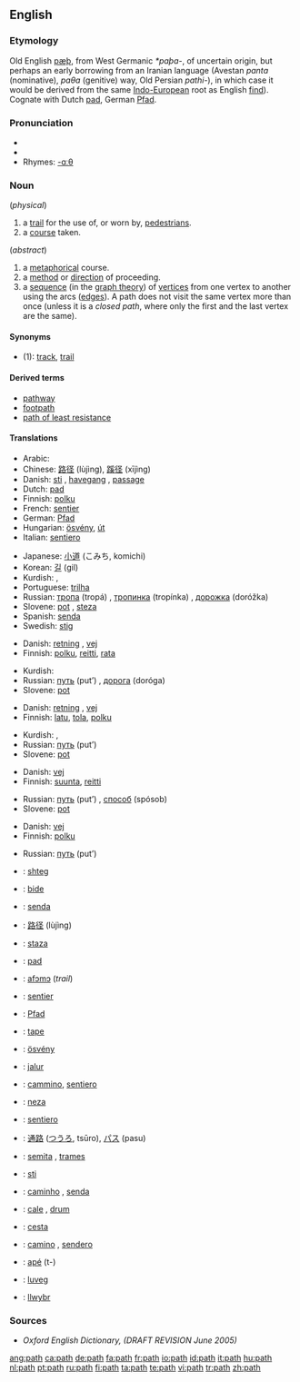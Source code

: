 ==English==

===Etymology===
Old English [[pæþ]], from West Germanic ''*paþa-'', of uncertain origin, but perhaps an early borrowing from an Iranian language (Avestan ''pɑntɑ'' (nominative), ''pɑθɑ'' (genitive) way, Old Persian ''pɑthi-''), in which case it would be derived from the same [[Indo-European]] root as English [[find]]).  Cognate with Dutch [[pad#Dutch|pad]], German [[Pfad]].

===Pronunciation===
*{{IPA|/pæθ/}}
*{{audio|en-us-path.ogg|Audio (US)}}
*Rhymes: [[Rhymes:English:-ɑːθ|-ɑːθ]]

===Noun===
{{en-noun}}

(''physical'')

# a [[trail]] for the use of, or worn by, [[pedestrian]]s.
# a [[course]] taken.

(''abstract'')
# a [[metaphorical]] course.
# a [[method]] or [[direction]] of proceeding.
# a [[sequence]] (in the [[graph theory]]) of [[vertex|vertices]] from one vertex to another using the arcs ([[edge|edges]]). A path does not visit the same vertex more than once (unless it is a ''closed path'', where only the first and the last vertex are the same).

====Synonyms====
*(1): [[track]], [[trail]]

====Derived terms====
*[[pathway]]
*[[footpath]]
*[[path of least resistance]]

====Translations====
{{trans-top|a trail for the use of, or worn by, pedestrians}}
*Arabic: {{Arab|[[طريق]]}} {{IPAchar|(ʈarīeq)}} {{m}}
*Chinese: [[路径]] (lùjìng), [[蹊径]] (xījìng)
*Danish: [[sti]] {{c}}, [[havegang]] {{c}}, [[passage]] {{c}}
*Dutch: [[pad#Dutch|pad]]
*Finnish: [[polku]]
*French: [[sentier]] {{m}}
*German: [[Pfad]] {{m}}
*Hungarian: [[ösvény]], [[út]]
*Italian: [[sentiero]] {{m}}
{{trans-mid}}
*Japanese: [[小道]] (こみち, komichi)
*Korean: [[길]] (gil)
*Kurdish: {{KUchar|[[ڕێ]]}}, {{KUchar|[[ڕێگه‌]]}}
*Portuguese: [[trilha]] {{f}}
*Russian: [[тропа]] (tropá) {{f}}, [[тропинка]] (tropínka) {{f}}, [[дорожка]] (doróžka) {{f}}
*Slovene: [[pot]] {{f}}, [[steza]] {{f}}
*Spanish: [[senda]] {{f}}
*Swedish: [[stig]] {{n}}
{{trans-bottom}}

{{trans-top|a course taken}}
*Danish: [[retning]] {{c}}, [[vej]] {{c}}
*Finnish: [[polku]], [[reitti]], [[rata]]
{{trans-mid}}
*Kurdish: {{KUchar|[[ڕێ]]}}
*Russian: [[путь]] (put’) {{m}}, [[дорога]] (doróga) {{f}}
*Slovene: [[pot]] {{f}}
{{trans-bottom}}

{{trans-top|a metaphorical course}}
*Danish: [[retning]] {{c}}, [[vej]] {{c}}
*Finnish: [[latu]],  [[tola]], [[polku]]
{{trans-mid}}
*Kurdish: {{KUchar|[[ڕێ]]}}, {{KUchar|[[ڕێباز]]}}
*Russian: [[путь]] (put’) {{m}}
*Slovene: [[pot]] {{f}}
{{trans-bottom}}

{{trans-top|a method or direction of proceeding}}
*Danish: [[vej]] {{c}}
*Finnish: [[suunta]], [[reitti]]
{{trans-mid}}
*Russian: [[путь]] (put’) {{m}}, [[способ]] (spósob) {{m}}
*Slovene: [[pot]] {{f}}
{{trans-bottom}}

{{trans-top|a sequence of vertices from one vertex to another}}
*Danish: [[vej]] {{c}}
*Finnish: [[polku]]
{{trans-mid}}
*Russian: [[путь]] (put’) {{m}}
{{trans-bottom}}

{{checktrans-top}}
*{{ttbc|Albanian}}: [[shteg]]
*{{ttbc|Basque}}: [[bide]]
*{{ttbc|Catalan}}: [[senda]] {{f}}
*{{ttbc|Chinese}}: [[路径]] (lùjìng)
*{{ttbc|Croatian}}: [[staza]] {{f}}
*{{ttbc|Dutch}}: [[pad]] {{n}}
*{{ttbc|Ewe}}: [[afɔmɔ]] {{n}} (''trail'')
*{{ttbc|French}}: [[sentier]] {{m}}
*{{ttbc|German}}: [[Pfad]] {{m}}
*{{ttbc|Guaraní}}: [[tape]]
*{{ttbc|Hungarian}}: [[ösvény]]
*{{ttbc|Indonesian}}: [[jalur]]
*{{ttbc|Interlingua}}: [[cammino]], [[sentiero]]
{{trans-mid}}
*{{ttbc|Isthmus Zapotec}}: [[neza]]
*{{ttbc|Italian}}: [[sentiero]] {{m}}
*{{ttbc|Japanese}}: [[通路]] ([[つうろ]], tsūro), [[パス]] (pasu)
*{{ttbc|Latin}}: [[semita]] {{f}}, [[trames]] {{m}}
*{{ttbc|Norwegian}}: [[sti]] {{m}}
*{{ttbc|Portuguese}}: [[caminho]] {{m}}, [[senda]] {{f}}
*{{ttbc|Romanian}}: [[cale]] {{f}}, [[drum]] {{n}}
*{{ttbc|Slovak}}: [[cesta]] {{f}}
*{{ttbc|Spanish}}: [[camino]] {{m}}, [[sendero]] {{m}}
*{{ttbc|Tupinambá}}: [[apé]] (t-)
*{{ttbc|Volapük}}: [[luveg]]
*{{ttbc|Welsh}}: [[llwybr]] {{m}}
{{trans-bottom}}

===Sources===
{{rfc-header|Sources}}
*''Oxford English Dictionary, (DRAFT REVISION June 2005)''

[[ang:path]]
[[ca:path]]
[[de:path]]
[[fa:path]]
[[fr:path]]
[[io:path]]
[[id:path]]
[[it:path]]
[[hu:path]]
[[nl:path]]
[[pt:path]]
[[ru:path]]
[[fi:path]]
[[ta:path]]
[[te:path]]
[[vi:path]]
[[tr:path]]
[[zh:path]]